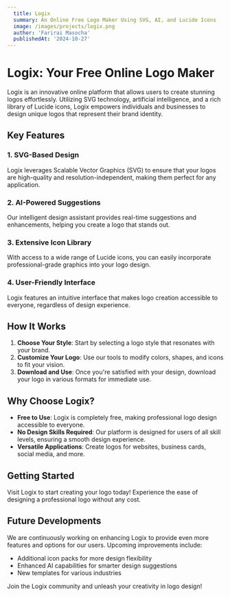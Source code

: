 ```yaml
---
  title: Logix
  summary: An Online Free Logo Maker Using SVG, AI, and Lucide Icons
  image: /images/projects/logix.png
  author: 'Farirai Masocha'
  publishedAt: '2024-10-27'
---
```


# Logix: Your Free Online Logo Maker

Logix is an innovative online platform that allows users to create stunning logos effortlessly. Utilizing SVG technology, artificial intelligence, and a rich library of Lucide icons, Logix empowers individuals and businesses to design unique logos that represent their brand identity.

## Key Features

### 1. SVG-Based Design
Logix leverages Scalable Vector Graphics (SVG) to ensure that your logos are high-quality and resolution-independent, making them perfect for any application.

### 2. AI-Powered Suggestions
Our intelligent design assistant provides real-time suggestions and enhancements, helping you create a logo that stands out.

### 3. Extensive Icon Library
With access to a wide range of Lucide icons, you can easily incorporate professional-grade graphics into your logo design.

### 4. User-Friendly Interface
Logix features an intuitive interface that makes logo creation accessible to everyone, regardless of design experience.

## How It Works

1. **Choose Your Style**: Start by selecting a logo style that resonates with your brand.
2. **Customize Your Logo**: Use our tools to modify colors, shapes, and icons to fit your vision.
3. **Download and Use**: Once you're satisfied with your design, download your logo in various formats for immediate use.

## Why Choose Logix?

- **Free to Use**: Logix is completely free, making professional logo design accessible to everyone.
- **No Design Skills Required**: Our platform is designed for users of all skill levels, ensuring a smooth design experience.
- **Versatile Applications**: Create logos for websites, business cards, social media, and more.

## Getting Started

Visit Logix to start creating your logo today! Experience the ease of designing a professional logo without any cost.

## Future Developments

We are continuously working on enhancing Logix to provide even more features and options for our users. Upcoming improvements include:

- Additional icon packs for more design flexibility
- Enhanced AI capabilities for smarter design suggestions
- New templates for various industries

Join the Logix community and unleash your creativity in logo design!